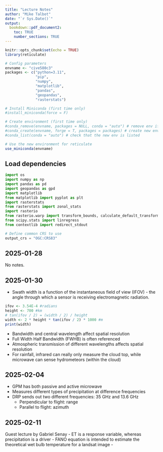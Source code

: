 ```yaml
---
title: "Lecture Notes"
author: "Mike Talbot"
date: "`r Sys.Date()`"
output: 
  bookdown::pdf_document2:
    toc: TRUE
    number_sections: TRUE
---
```


```r
knitr::opts_chunk$set(echo = TRUE)
library(reticulate)

# Config parameters
envname <- "cive580c3"
packages <- c("python=3.11", 
              "pip", 
              "numpy", 
              "matplotlib", 
              "pandas", 
              "geopandas", 
              "rasterstats")

# Install Miniconda (first time only)
#install_miniconda(force = F)

# Create environment (first time only)
#conda_remove(envname, packages = NULL, conda = "auto") # remove env if necessary
#conda_create(envname, forge = T, packages = packages) # create new env
#conda_list(conda = "auto") # check that the new env is listed

# Use the new environment for reticulate
use_miniconda(envname)
```

## Load dependencies
```python
import os
import numpy as np
import pandas as pd
import geopandas as gpd
import matplotlib
from matplotlib import pyplot as plt
import rasterstats
from rasterstats import zonal_stats
import rasterio
from rasterio.warp import transform_bounds, calculate_default_transform, reproject, Resampling
from scipy.stats import linregress
from contextlib import redirect_stdout

# Define common CRS to use
output_crs = "OGC:CRS83"
```

## 2025-01-28
No notes.

## 2025-01-30
- Swath width is a function of the instantaneous field of view (IFOV) - the angle through which a sensor is receiving electromagnetic radiation.

```r
ifov <- 3.54E-4 #radians
height <- 700 #km
# tan(ifov / 2) = (width / 2) / height
width <- 2 * height * tan(ifov / 2) * 1000 #m
print(width)
```

- Bandwidth and central wavelength affect spatial resolution
- Full Width Half Bandwidth (FWHB) is often referenced
- Atmospheric transmission of different wavelengths affects spatial resolution
- For rainfall, infrared can really only measure the cloud top, while microwave can sense hydrometeors (within the cloud)

## 2025-02-04
- GPM has both passive and active microwave
- Measures different types of precipitation at difference frequencies
- DRP sends out two different frequencies: 35 GHz and 13.6 GHz
  - Perpendicular to flight: range
  - Parallel to flight: azimuth

## 2025-02-11
Guest lecture by Gabriel Senay
- ET is a response variable, whereas precipitation is a driver
- FANO equation is intended to estimate the theoretical wet bulb temperature for a landsat image
- 